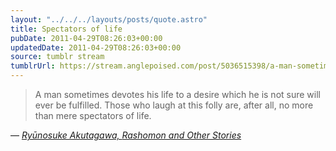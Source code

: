 ```yaml
---
layout: "../../../layouts/posts/quote.astro"
title: Spectators of life
pubDate: 2011-04-29T08:26:03+00:00
updatedDate: 2011-04-29T08:26:03+00:00
source: tumblr stream
tumblrUrl: https://stream.anglepoised.com/post/5036515398/a-man-sometimes-devotes-his-life-to-a-desire-which
---
```


> A man sometimes devotes his life to a desire which he is not sure will ever be fulfilled. Those who laugh at this folly are, after all, no more than mere spectators of life.

— <cite>[Ryūnosuke Akutagawa, _Rashomon and Other Stories_](https://www.goodreads.com/book/show/672376.Rashomon_and_Other_Stories)</cite>
